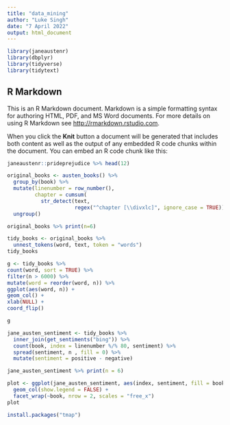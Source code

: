 ---
title: "data_mining"
author: "Luke Singh"
date: "7 April 2022"
output: html_document
---

```{r setup, include=FALSE}
library(janeaustenr)
library(dbplyr)
library(tidyverse)
library(tidytext)
```

## R Markdown

This is an R Markdown document. Markdown is a simple formatting syntax for authoring HTML, PDF, and MS Word documents. For more details on using R Markdown see <http://rmarkdown.rstudio.com>.

When you click the **Knit** button a document will be generated that includes both content as well as the output of any embedded R code chunks within the document. You can embed an R code chunk like this:

```{r cars}
janeaustenr::prideprejudice %>% head(12)
```

```{r}
original_books <- austen_books() %>%
  group_by(book) %>%
  mutate(linenumber = row_number(),
         chapter = cumsum(
           str_detect(text,
                      regex("^chapter [\\divxlc]", ignore_case = TRUE)))) %>%
  ungroup()

original_books %>% print(n=6)
```
```{r}
tidy_books <- original_books %>%
  unnest_tokens(word, text, token = "words")
tidy_books
```

```{r}
g <- tidy_books %>%
count(word, sort = TRUE) %>%
filter(n > 6000) %>%
mutate(word = reorder(word, n)) %>%
ggplot(aes(word, n)) +
geom_col() +
xlab(NULL) +
coord_flip()

g

```

```{r}
jane_austen_sentiment <- tidy_books %>%
  inner_join(get_sentiments("bing")) %>%
  count(book, index = linenumber %/% 80, sentiment) %>%
  spread(sentiment, n , fill = 0) %>%
  mutate(sentiment = positive - negative)

jane_austen_sentiment %>% print(n = 6)
```
```{r}
plot <- ggplot(jane_austen_sentiment, aes(index, sentiment, fill = book)) +
  geom_col(show.legend = FALSE) +
  facet_wrap(~book, nrow = 2, scales = "free_x")
plot
```
```{r}
install.packages("tmap")
```

```{r}
```

